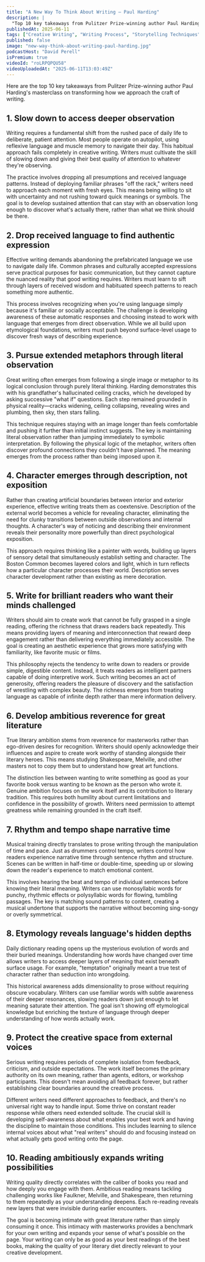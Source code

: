 ```yaml
---
title: "A New Way To Think About Writing — Paul Harding"
description: |
  "Top 10 key takeaways from Pulitzer Prize-winning author Paul Harding's masterclass on transforming how we approach the craft of writing."
publishedAt: 2025-06-11
tags: ["Creative Writing", "Writing Process", "Storytelling Techniques"]
published: false
image: "new-way-think-about-writing-paul-harding.jpg"
podcastHost: "David Perell"
isPremium: true
videoId: "roLRPQPQU58"
videoUploadedAt: "2025-06-11T13:03:49Z"
---
```



<PodcastSummaryPageLayout frontmatter={frontmatter}>
Here are the top 10 key takeaways from Pulitzer Prize-winning author Paul Harding's masterclass on transforming how we approach the craft of writing.

## 1. Slow down to access deeper observation

Writing requires a fundamental shift from the rushed pace of daily life to deliberate, patient attention. Most people operate on autopilot, using reflexive language and muscle memory to navigate their day. This habitual approach fails completely in creative writing. Writers must cultivate the skill of slowing down and giving their best quality of attention to whatever they're observing.

The practice involves dropping all presumptions and received language patterns. Instead of deploying familiar phrases "off the rack," writers need to approach each moment with fresh eyes. This means being willing to sit with uncertainty and not rushing toward quick meanings or symbols. The goal is to develop sustained attention that can stay with an observation long enough to discover what's actually there, rather than what we think should be there.

## 2. Drop received language to find authentic expression

Effective writing demands abandoning the prefabricated language we use to navigate daily life. Common phrases and culturally accepted expressions serve practical purposes for basic communication, but they cannot capture the nuanced reality that good writing requires. Writers must learn to sift through layers of received wisdom and habituated speech patterns to reach something more authentic.

This process involves recognizing when you're using language simply because it's familiar or socially acceptable. The challenge is developing awareness of these automatic responses and choosing instead to work with language that emerges from direct observation. While we all build upon etymological foundations, writers must push beyond surface-level usage to discover fresh ways of describing experience.

## 3. Pursue extended metaphors through literal observation

Great writing often emerges from following a single image or metaphor to its logical conclusion through purely literal thinking. Harding demonstrates this with his grandfather's hallucinated ceiling cracks, which he developed by asking successive "what if" questions. Each step remained grounded in physical reality—cracks widening, ceiling collapsing, revealing wires and plumbing, then sky, then stars falling.

This technique requires staying with an image longer than feels comfortable and pushing it further than initial instinct suggests. The key is maintaining literal observation rather than jumping immediately to symbolic interpretation. By following the physical logic of the metaphor, writers often discover profound connections they couldn't have planned. The meaning emerges from the process rather than being imposed upon it.

## 4. Character emerges through description, not exposition

Rather than creating artificial boundaries between interior and exterior experience, effective writing treats them as coextensive. Description of the external world becomes a vehicle for revealing character, eliminating the need for clunky transitions between outside observations and internal thoughts. A character's way of noticing and describing their environment reveals their personality more powerfully than direct psychological exposition.

This approach requires thinking like a painter with words, building up layers of sensory detail that simultaneously establish setting and character. The Boston Common becomes layered colors and light, which in turn reflects how a particular character processes their world. Description serves character development rather than existing as mere decoration.

## 5. Write for brilliant readers who want their minds challenged

Writers should aim to create work that cannot be fully grasped in a single reading, offering the richness that draws readers back repeatedly. This means providing layers of meaning and interconnection that reward deep engagement rather than delivering everything immediately accessible. The goal is creating an aesthetic experience that grows more satisfying with familiarity, like favorite music or films.

This philosophy rejects the tendency to write down to readers or provide simple, digestible content. Instead, it treats readers as intelligent partners capable of doing interpretive work. Such writing becomes an act of generosity, offering readers the pleasure of discovery and the satisfaction of wrestling with complex beauty. The richness emerges from treating language as capable of infinite depth rather than mere information delivery.

## 6. Develop ambitious reverence for great literature

True literary ambition stems from reverence for masterworks rather than ego-driven desires for recognition. Writers should openly acknowledge their influences and aspire to create work worthy of standing alongside their literary heroes. This means studying Shakespeare, Melville, and other masters not to copy them but to understand how great art functions.

The distinction lies between wanting to write something as good as your favorite book versus wanting to be known as the person who wrote it. Genuine ambition focuses on the work itself and its contribution to literary tradition. This requires both humility about current limitations and confidence in the possibility of growth. Writers need permission to attempt greatness while remaining grounded in the craft itself.

## 7. Rhythm and tempo shape narrative time

Musical training directly translates to prose writing through the manipulation of time and pace. Just as drummers control tempo, writers control how readers experience narrative time through sentence rhythm and structure. Scenes can be written in half-time or double-time, speeding up or slowing down the reader's experience to match emotional content.

This involves hearing the beat and tempo of individual sentences before knowing their literal meaning. Writers can use monosyllabic words for punchy, rhythmic effects or polysyllabic words for flowing, tumbling passages. The key is matching sound patterns to content, creating a musical undertone that supports the narrative without becoming sing-songy or overly symmetrical.

## 8. Etymology reveals language's hidden depths

Daily dictionary reading opens up the mysterious evolution of words and their buried meanings. Understanding how words have changed over time allows writers to access deeper layers of meaning that exist beneath surface usage. For example, "temptation" originally meant a true test of character rather than seduction into wrongdoing.

This historical awareness adds dimensionality to prose without requiring obscure vocabulary. Writers can use familiar words with subtle awareness of their deeper resonances, slowing readers down just enough to let meaning saturate their attention. The goal isn't showing off etymological knowledge but enriching the texture of language through deeper understanding of how words actually work.

## 9. Protect the creative space from external voices

Serious writing requires periods of complete isolation from feedback, criticism, and outside expectations. The work itself becomes the primary authority on its own meaning, rather than agents, editors, or workshop participants. This doesn't mean avoiding all feedback forever, but rather establishing clear boundaries around the creative process.

Different writers need different approaches to feedback, and there's no universal right way to handle input. Some thrive on constant reader response while others need extended solitude. The crucial skill is developing self-awareness about what enables your best work and having the discipline to maintain those conditions. This includes learning to silence internal voices about what "real writers" should do and focusing instead on what actually gets good writing onto the page.

## 10. Reading ambitiously expands writing possibilities

Writing quality directly correlates with the caliber of books you read and how deeply you engage with them. Ambitious reading means tackling challenging works like Faulkner, Melville, and Shakespeare, then returning to them repeatedly as your understanding deepens. Each re-reading reveals new layers that were invisible during earlier encounters.

The goal is becoming intimate with great literature rather than simply consuming it once. This intimacy with masterworks provides a benchmark for your own writing and expands your sense of what's possible on the page. Your writing can only be as good as your best readings of the best books, making the quality of your literary diet directly relevant to your creative development.

</PodcastSummaryPageLayout>

